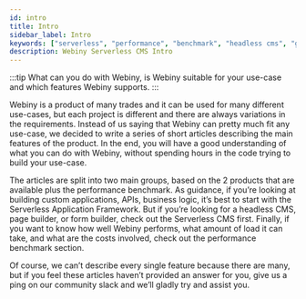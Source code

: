 ```yaml
---
id: intro
title: Intro
sidebar_label: Intro
keywords: ["serverless", "performance", "benchmark", "headless cms", "graphql"]
description: Webiny Serverless CMS Intro
---
```


:::tip
What can you do with Webiny, is Webiny suitable for your use-case and which features Webiny supports.
:::

Webiny is a product of many trades and it can be used for many different use-cases, but each project is different and there are always variations in the requirements. Instead of us saying that Webiny can pretty much fit any use-case, we decided to write a series of short articles describing the main features of the product. In the end, you will have a good understanding of what you can do with Webiny, without spending hours in the code trying to build your use-case. 

The articles are split into two main groups, based on the 2 products that are available plus the performance benchmark. As guidance, if you’re looking at building custom applications, APIs, business logic, it’s best to start with the Serverless Application Framework. But if you’re looking for a headless CMS, page builder, or form builder, check out the Serverless CMS first. Finally, if you want to know how well Webiny performs, what amount of load it can take, and what are the costs involved, check out the performance benchmark section.

Of course, we can’t describe every single feature because there are many, but if you feel these articles haven’t provided an answer for you, give us a ping on our community slack and we’ll gladly try and assist you.